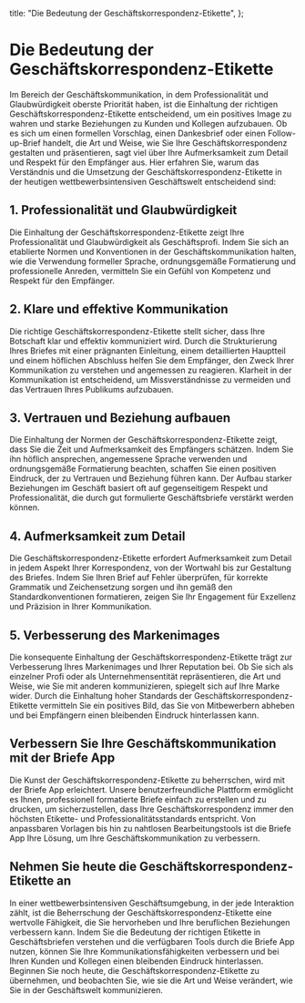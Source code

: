 
  title: "Die Bedeutung der Geschäftskorrespondenz-Etikette",
};

# Die Bedeutung der Geschäftskorrespondenz-Etikette

<MdxImage src="/blog/the-importance-of-business-letter-etiquette.jpg" alt="Die Bedeutung der Geschäftskorrespondenz-Etikette" width={800} height={700} />

Im Bereich der Geschäftskommunikation, in dem Professionalität und Glaubwürdigkeit oberste Priorität haben, ist die Einhaltung der richtigen Geschäftskorrespondenz-Etikette entscheidend, um ein positives Image zu wahren und starke Beziehungen zu Kunden und Kollegen aufzubauen. Ob es sich um einen formellen Vorschlag, einen Dankesbrief oder einen Follow-up-Brief handelt, die Art und Weise, wie Sie Ihre Geschäftskorrespondenz gestalten und präsentieren, sagt viel über Ihre Aufmerksamkeit zum Detail und Respekt für den Empfänger aus. Hier erfahren Sie, warum das Verständnis und die Umsetzung der Geschäftskorrespondenz-Etikette in der heutigen wettbewerbsintensiven Geschäftswelt entscheidend sind:

## 1. Professionalität und Glaubwürdigkeit

Die Einhaltung der Geschäftskorrespondenz-Etikette zeigt Ihre Professionalität und Glaubwürdigkeit als Geschäftsprofi. Indem Sie sich an etablierte Normen und Konventionen in der Geschäftskommunikation halten, wie die Verwendung formeller Sprache, ordnungsgemäße Formatierung und professionelle Anreden, vermitteln Sie ein Gefühl von Kompetenz und Respekt für den Empfänger.

## 2. Klare und effektive Kommunikation

Die richtige Geschäftskorrespondenz-Etikette stellt sicher, dass Ihre Botschaft klar und effektiv kommuniziert wird. Durch die Strukturierung Ihres Briefes mit einer prägnanten Einleitung, einem detaillierten Hauptteil und einem höflichen Abschluss helfen Sie dem Empfänger, den Zweck Ihrer Kommunikation zu verstehen und angemessen zu reagieren. Klarheit in der Kommunikation ist entscheidend, um Missverständnisse zu vermeiden und das Vertrauen Ihres Publikums aufzubauen.

## 3. Vertrauen und Beziehung aufbauen

Die Einhaltung der Normen der Geschäftskorrespondenz-Etikette zeigt, dass Sie die Zeit und Aufmerksamkeit des Empfängers schätzen. Indem Sie ihn höflich ansprechen, angemessene Sprache verwenden und ordnungsgemäße Formatierung beachten, schaffen Sie einen positiven Eindruck, der zu Vertrauen und Beziehung führen kann. Der Aufbau starker Beziehungen im Geschäft basiert oft auf gegenseitigem Respekt und Professionalität, die durch gut formulierte Geschäftsbriefe verstärkt werden können.

## 4. Aufmerksamkeit zum Detail

Die Geschäftskorrespondenz-Etikette erfordert Aufmerksamkeit zum Detail in jedem Aspekt Ihrer Korrespondenz, von der Wortwahl bis zur Gestaltung des Briefes. Indem Sie Ihren Brief auf Fehler überprüfen, für korrekte Grammatik und Zeichensetzung sorgen und ihn gemäß den Standardkonventionen formatieren, zeigen Sie Ihr Engagement für Exzellenz und Präzision in Ihrer Kommunikation.

## 5. Verbesserung des Markenimages

Die konsequente Einhaltung der Geschäftskorrespondenz-Etikette trägt zur Verbesserung Ihres Markenimages und Ihrer Reputation bei. Ob Sie sich als einzelner Profi oder als Unternehmensentität repräsentieren, die Art und Weise, wie Sie mit anderen kommunizieren, spiegelt sich auf Ihre Marke wider. Durch die Einhaltung hoher Standards der Geschäftskorrespondenz-Etikette vermitteln Sie ein positives Bild, das Sie von Mitbewerbern abheben und bei Empfängern einen bleibenden Eindruck hinterlassen kann.

## Verbessern Sie Ihre Geschäftskommunikation mit der Briefe App

Die Kunst der Geschäftskorrespondenz-Etikette zu beherrschen, wird mit der Briefe App erleichtert. Unsere benutzerfreundliche Plattform ermöglicht es Ihnen, professionell formatierte Briefe einfach zu erstellen und zu drucken, um sicherzustellen, dass Ihre Geschäftskorrespondenz immer den höchsten Etikette- und Professionalitätsstandards entspricht. Von anpassbaren Vorlagen bis hin zu nahtlosen Bearbeitungstools ist die Briefe App Ihre Lösung, um Ihre Geschäftskommunikation zu verbessern.

## Nehmen Sie heute die Geschäftskorrespondenz-Etikette an

In einer wettbewerbsintensiven Geschäftsumgebung, in der jede Interaktion zählt, ist die Beherrschung der Geschäftskorrespondenz-Etikette eine wertvolle Fähigkeit, die Sie hervorheben und Ihre beruflichen Beziehungen verbessern kann. Indem Sie die Bedeutung der richtigen Etikette in Geschäftsbriefen verstehen und die verfügbaren Tools durch die Briefe App nutzen, können Sie Ihre Kommunikationsfähigkeiten verbessern und bei Ihren Kunden und Kollegen einen bleibenden Eindruck hinterlassen. Beginnen Sie noch heute, die Geschäftskorrespondenz-Etikette zu übernehmen, und beobachten Sie, wie sie die Art und Weise verändert, wie Sie in der Geschäftswelt kommunizieren.